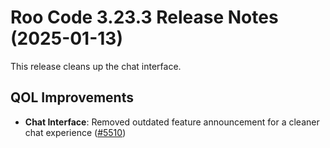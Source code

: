 # Roo Code 3.23.3 Release Notes (2025-01-13)

This release cleans up the chat interface.

## QOL Improvements

* **Chat Interface**: Removed outdated feature announcement for a cleaner chat experience ([#5510](https://github.com/RooCodeInc/Roo-Code/pull/5510))